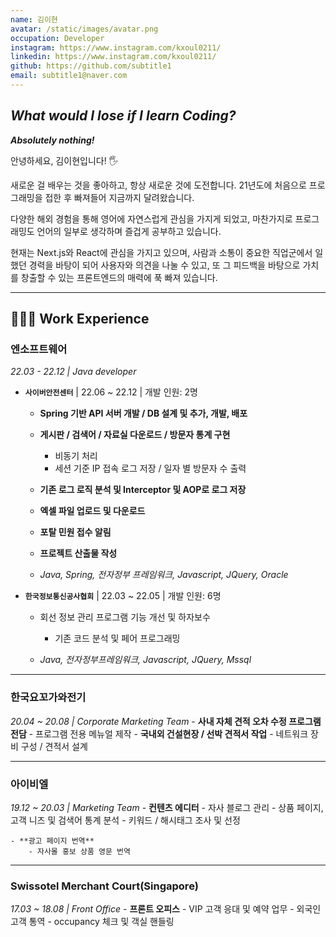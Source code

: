 ```yaml
---
name: 김이현
avatar: /static/images/avatar.png
occupation: Developer
instagram: https://www.instagram.com/kxoul0211/
linkedin: https://www.instagram.com/kxoul0211/
github: https://github.com/subtitle1
email: subtitle1@naver.com
---
```


## _What would I lose if I learn Coding?_

**_Absolutely nothing!_**

안녕하세요, 김이현입니다! 🖐️

새로운 걸 배우는 것을 좋아하고, 항상 새로운 것에 도전합니다. 21년도에 처음으로 프로그래밍을 접한 후 빠져들어 지금까지 달려왔습니다. 

다양한 해외 경험을 통해 영어에 자연스럽게 관심을 가지게 되었고,
마찬가지로 프로그래밍도 언어의 일부로 생각하며 즐겁게 공부하고 있습니다. 

현재는 Next.js와 React에 관심을 가지고 있으며, 사람과 소통이 중요한 직업군에서 일했던 경력을 바탕이 되어 사용자와 의견을 나눌 수 있고, 또 그 피드백을 바탕으로 가치를 창출할 수 있는 프론트엔드의 매력에 푹 빠져 있습니다.

---

## 👩🏻‍💻 Work Experience

### 엔소프트웨어 
_22.03 - 22.12 | Java developer_

- **`사이버안전센터`** | 22.06 ~ 22.12 | 개발 인원: 2명
    - **Spring 기반 API 서버 개발 / DB 설계 및 추가, 개발, 배포**
    - **게시판 / 검색어 / 자료실 다운로드 / 방문자 통계 구현**
        - 비동기 처리
        - 세션 기준 IP 접속 로그 저장 / 일자 별 방문자 수 출력
    - **기존 로그 로직 분석 및 Interceptor 및 AOP로 로그 저장**
    - **엑셀 파일 업로드 및 다운로드**
    - **포탈 민원 접수 알림**
    - **프로젝트 산출물 작성**

    - _Java, Spring, 전자정부 프레임워크, Javascript, JQuery, Oracle_

- **`한국정보통신공사협회`** | 22.03 ~ 22.05 | 개발 인원: 6명
    - 회선 정보 관리 프로그램 기능 개선 및 하자보수
        - 기존 코드 분석 및 페어 프로그래밍

    - _Java, 전자정부프레임워크, Javascript, JQuery, Mssql_

--- 

### 한국요꼬가와전기
_20.04 ~ 20.08 | Corporate Marketing Team_
    - **사내 자체 견적 오차 수정 프로그램 전담**
        - 프로그램 전용 메뉴얼 제작
    - **국내외 건설현장 / 선박 견적서 작업**
        - 네트워크 장비 구성 / 견적서 설계

---

### 아이비엘
_19.12 ~ 20.03 | Marketing Team_
    - **컨텐츠 에디터**
        - 자사 블로그 관리
        - 상품 페이지, 고객 니즈 및 검색어 통계 분석
        - 키워드 / 해시태그 조사 및 선정
        
    - **광고 페이지 번역**
        - 자사몰 홍보 상품 영문 번역

---

### Swissotel Merchant Court(Singapore)
_17.03 ~ 18.08 | Front Office_
    - **프론트 오피스**
        - VIP 고객 응대 및 예약 업무
        - 외국인 고객 통역
        - occupancy 체크 및 객실 핸들링